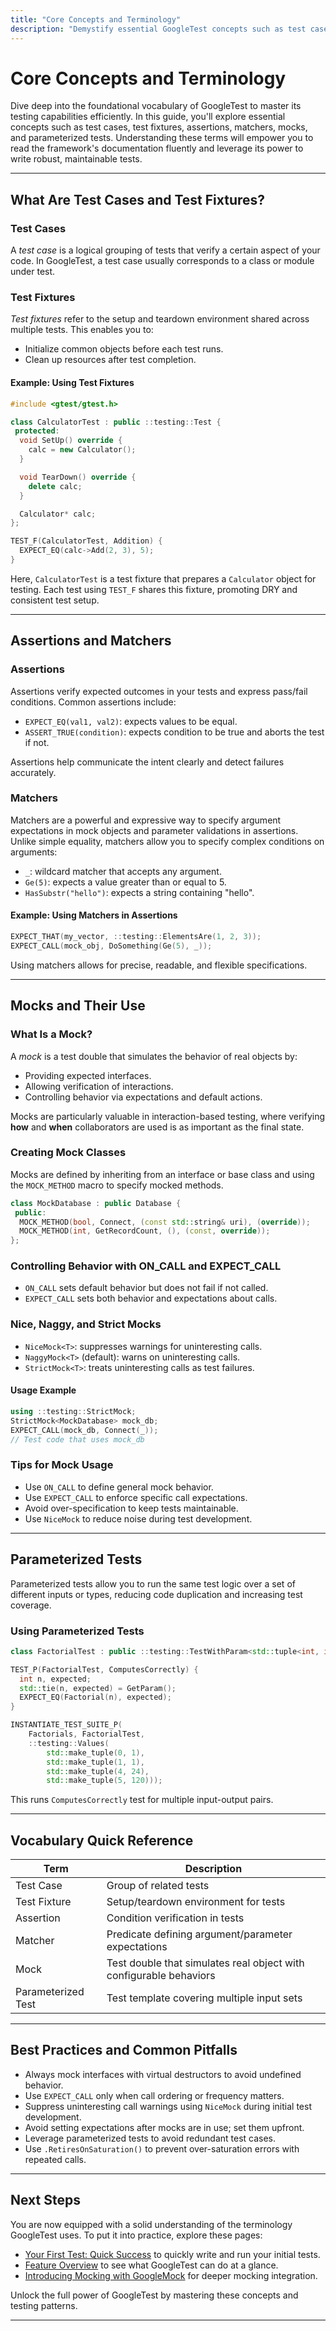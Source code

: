 ```yaml
---
title: "Core Concepts and Terminology"
description: "Demystify essential GoogleTest concepts such as test cases, test fixtures, assertions, matchers, mocks, and parameterized tests. Quickly become fluent in the vocabulary used by the framework and its documentation."
---
```


# Core Concepts and Terminology

Dive deep into the foundational vocabulary of GoogleTest to master its testing capabilities efficiently. In this guide, you'll explore essential concepts such as test cases, test fixtures, assertions, matchers, mocks, and parameterized tests. Understanding these terms will empower you to read the framework's documentation fluently and leverage its power to write robust, maintainable tests.

---

## What Are Test Cases and Test Fixtures?

### Test Cases
A *test case* is a logical grouping of tests that verify a certain aspect of your code. In GoogleTest, a test case usually corresponds to a class or module under test.

### Test Fixtures
*Test fixtures* refer to the setup and teardown environment shared across multiple tests. This enables you to:

- Initialize common objects before each test runs.
- Clean up resources after test completion.

#### Example: Using Test Fixtures

```cpp
#include <gtest/gtest.h>

class CalculatorTest : public ::testing::Test {
 protected:
  void SetUp() override {
    calc = new Calculator();
  }

  void TearDown() override {
    delete calc;
  }

  Calculator* calc;
};

TEST_F(CalculatorTest, Addition) {
  EXPECT_EQ(calc->Add(2, 3), 5);
}
```

Here, `CalculatorTest` is a test fixture that prepares a `Calculator` object for testing. Each test using `TEST_F` shares this fixture, promoting DRY and consistent test setup.

---

## Assertions and Matchers

### Assertions
Assertions verify expected outcomes in your tests and express pass/fail conditions. Common assertions include:

- `EXPECT_EQ(val1, val2)`: expects values to be equal.
- `ASSERT_TRUE(condition)`: expects condition to be true and aborts the test if not.

Assertions help communicate the intent clearly and detect failures accurately.

### Matchers
Matchers are a powerful and expressive way to specify argument expectations in mock objects and parameter validations in assertions. Unlike simple equality, matchers allow you to specify complex conditions on arguments:

- `_`: wildcard matcher that accepts any argument.
- `Ge(5)`: expects a value greater than or equal to 5.
- `HasSubstr("hello")`: expects a string containing "hello".

#### Example: Using Matchers in Assertions

```cpp
EXPECT_THAT(my_vector, ::testing::ElementsAre(1, 2, 3));
EXPECT_CALL(mock_obj, DoSomething(Ge(5), _));
```

Using matchers allows for precise, readable, and flexible specifications.

---

## Mocks and Their Use

### What Is a Mock?
A *mock* is a test double that simulates the behavior of real objects by:

- Providing expected interfaces.
- Allowing verification of interactions.
- Controlling behavior via expectations and default actions.

Mocks are particularly valuable in interaction-based testing, where verifying **how** and **when** collaborators are used is as important as the final state.

### Creating Mock Classes
Mocks are defined by inheriting from an interface or base class and using the `MOCK_METHOD` macro to specify mocked methods.

```cpp
class MockDatabase : public Database {
 public:
  MOCK_METHOD(bool, Connect, (const std::string& uri), (override));
  MOCK_METHOD(int, GetRecordCount, (), (const, override));
};
```

### Controlling Behavior with ON_CALL and EXPECT_CALL

- `ON_CALL` sets default behavior but does not fail if not called.
- `EXPECT_CALL` sets both behavior and expectations about calls.

### Nice, Naggy, and Strict Mocks

- `NiceMock<T>`: suppresses warnings for uninteresting calls.
- `NaggyMock<T>` (default): warns on uninteresting calls.
- `StrictMock<T>`: treats uninteresting calls as test failures.

#### Usage Example

```cpp
using ::testing::StrictMock;
StrictMock<MockDatabase> mock_db;
EXPECT_CALL(mock_db, Connect(_));
// Test code that uses mock_db
```

### Tips for Mock Usage

- Use `ON_CALL` to define general mock behavior.
- Use `EXPECT_CALL` to enforce specific call expectations.
- Avoid over-specification to keep tests maintainable.
- Use `NiceMock` to reduce noise during test development.

---

## Parameterized Tests

Parameterized tests allow you to run the same test logic over a set of different inputs or types, reducing code duplication and increasing test coverage.

### Using Parameterized Tests

```cpp
class FactorialTest : public ::testing::TestWithParam<std::tuple<int, int>> {};

TEST_P(FactorialTest, ComputesCorrectly) {
  int n, expected;
  std::tie(n, expected) = GetParam();
  EXPECT_EQ(Factorial(n), expected);
}

INSTANTIATE_TEST_SUITE_P(
    Factorials, FactorialTest,
    ::testing::Values(
        std::make_tuple(0, 1),
        std::make_tuple(1, 1),
        std::make_tuple(4, 24),
        std::make_tuple(5, 120)));
```

This runs `ComputesCorrectly` test for multiple input-output pairs.

---

## Vocabulary Quick Reference

| Term              | Description                                                           |
|-------------------|-----------------------------------------------------------------------|
| Test Case         | Group of related tests                                                 |
| Test Fixture      | Setup/teardown environment for tests                                  |
| Assertion         | Condition verification in tests                                       |
| Matcher           | Predicate defining argument/parameter expectations                    |
| Mock              | Test double that simulates real object with configurable behaviors     |
| Parameterized Test | Test template covering multiple input sets                            |

---

## Best Practices and Common Pitfalls

- Always mock interfaces with virtual destructors to avoid undefined behavior.
- Use `EXPECT_CALL` only when call ordering or frequency matters.
- Suppress uninteresting call warnings using `NiceMock` during initial test development.
- Avoid setting expectations after mocks are in use; set them upfront.
- Leverage parameterized tests to avoid redundant test cases.
- Use `.RetiresOnSaturation()` to prevent over-saturation errors with repeated calls.

---

## Next Steps

You are now equipped with a solid understanding of the terminology GoogleTest uses. To put it into practice, explore these pages:

- [Your First Test: Quick Success](/getting-started/core-setup/first-test) to quickly write and run your initial tests.
- [Feature Overview](/overview/core-concepts/feature-quick-overview) to see what GoogleTest can do at a glance.
- [Introducing Mocking with GoogleMock](/guides/getting-started/integrate-mocking) for deeper mocking integration.

Unlock the full power of GoogleTest by mastering these concepts and testing patterns.

---
